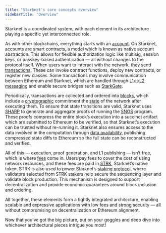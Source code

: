```yaml
---
title: "Starknet's core concepts overview"
sidebarTitle: "Overview"
---
```


Starknet is a coordinated system, with each element in its architecture playing a specific yet interconnected role.

As with other blockchains, everything starts with an [account](/architecture/accounts/). On Starknet, accounts are smart contracts, a model which is known as native account abstraction. This allows for flexible authorization logic like multisig, session keys, or passkey-based authentication — all without changes to the protocol itself. When users want to interact with the network, they send [transactions](/architecture/transactions/). These can invoke contract functions, deploy new contracts, or register new classes. Some transactions may involve communication between Ethereum and Starknet, which are handled through [L1↔L2 messaging](/architecture/messaging/) and enable secure bridges such as [StarkGate](/architecture/starkgate/).

Periodically, transactions are collected and ordered into [blocks](/architecture/blocks/), which include a [cryptographic](/architecture/cryptography/) commitment the [state](/architecture/state/) of the network after executing them. To ensure that state transitions are valid, Starknet uses [SHARP](/architecture/sharp/) to generate and aggregate proofs of running the [SNOS](/architecture/snos/) program. These proofs compress the entire block’s execution into a succinct artifact which are submitted to Ethereum to be verified, so that Starknet’s execution can be trusted without re-running it. Starknet also ensures access to the data involved in the computation through [data availability](/architecture/data-availability/), publishing compressed state diffs to Ethereum so the full state can be reconstructed and verified.

All of this — execution, proof generation, and L1 publishing — isn’t free, which is where [fees](/architecture/fees/) come in. Users pay fees to cover the cost of using network resources, and these fees are paid in [STRK](/architecture/strk/), Starknet’s native token. STRK is also used to power Starknet’s [staking protocol](/architecture/staking/), where validators selected from STRK stakers help secure the sequencing layer and validate block production. This mechanism is designed to support decentralization and provide economic guarantees around block inclusion and ordering.

All together, these elements form a tightly integrated architecture, enabling scalable and expressive applications with low fees and strong security — all without compromising on decentralization or Ethereum alignment.

Now that you’ve got the big picture, put on your goggles and deep dive into whichever architectural pieces intrigue you most!